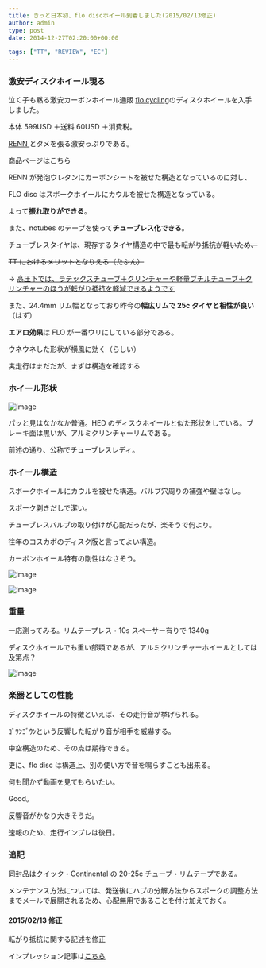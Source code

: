 ---
title: きっと日本初、flo discホイール到着しました(2015/02/13修正)
author: admin
type: post
date: 2014-12-27T02:20:00+00:00

tags: ["TT", "REVIEW", "EC"]
---

### 激安ディスクホイール現る

泣く子も黙る激安カーボンホイール通販 <a href="http://www.flocycling.com/" target="_blank">flo cycling</a>のディスクホイールを入手しました。

本体 599USD ＋送料 60USD ＋消費税。

<a href="http://rennmultisport.com/cgi-bin/store/commerce.cgi" target="_blank">
  RENN
</a>
とタメを張る激安っぷりである。

商品ページはこちら

<LinkBox url="http://www.flocycling.com/wheels_flo_disc.php" />

RENN が発泡ウレタンにカーボンシートを被せた構造となっているのに対し、

FLO disc はスポークホイールにカウルを被せた構造となっている。

よって**振れ取りができる**。

また、notubes のテープを使って**チューブレス化できる**。

チューブレスタイヤは、現存するタイヤ構造の中で<strike>最も転がり抵抗が軽いため、</strike>

<strike>TT におけるメリットとなりえる（たぶん）</strike>

→ [高圧下では、ラテックスチューブ＋クリンチャーや軽量ブチルチューブ＋クリンチャーのほうが転がり抵抗を軽減できるようです](http://www.bicyclerollingresistance.com/specials/schwalbe-one-tubeless-clincher)

また、24.4mm リム幅となっており昨今の**幅広リムで 25c タイヤと相性が良い**（はず）

**エアロ効果**は FLO が一番ウリにしている部分である。

ウネウネした形状が横風に効く（らしい）

実走行はまだだが、まずは構造を確認する

### ホイール形状

![image](2014-12-2719.38.16.jpg)

パッと見はなかなか普通。HED のディスクホイールと似た形状をしている。ブレーキ面は黒いが、アルミクリンチャーリムである。

前述の通り、公称でチューブレスレディ。

### ホイール構造

スポークホイールにカウルを被せた構造。バルブ穴周りの補強や壁はなし。

スポーク剥きだしで潔い。

チューブレスバルブの取り付けが心配だったが、楽そうで何より。

往年のコスカボのディスク版と言ってよい構造。

カーボンホイール特有の剛性はなさそう。

![image](2014-12-2719.38.26.jpg)

![image](2014-12-2719.38.38.jpg)

### 重量

一応測ってみる。リムテープレス・10s スペーサー有りで 1340g

ディスクホイールでも重い部類であるが、アルミクリンチャーホイールとしては及第点？

![image](2014-12-2719.48.29.jpg)

### 楽器としての性能

ディスクホイールの特徴といえば、その走行音が挙げられる。

ｺﾞｳﾝｺﾞｳﾝという反響した転がり音が相手を威嚇する。

中空構造のため、その点は期待できる。

更に、flo disc は構造上、別の使い方で音を鳴らすことも出来る。

何も聞かず動画を見てもらいたい。

Good。

反響音がかなり大きそうだ。

速報のため、走行インプレは後日。

### 追記

同封品はクイック・Continental の 20-25c チューブ・リムテープである。

メンテナンス方法については、発送後にハブの分解方法からスポークの調整方法までメールで展開されるため、心配無用であることを付け加えておく。

#### 2015/02/13 修正

転がり抵抗に関する記述を修正

インプレッション記事は[こちら](/2015/05/12/flo-disc-whee.html)

<linkBox
  isAmazonLink
  url="http://www.amazon.co.jp/exec/obidos/ASIN/B000O1P7CG/gensobunya-22/ref=nosim/"
/>
